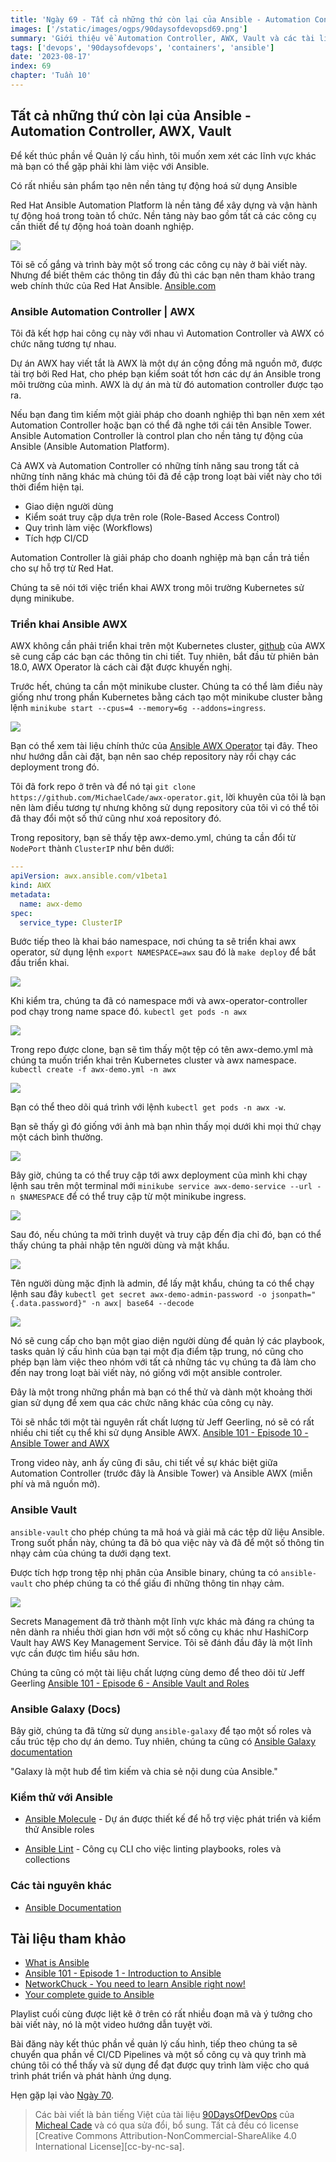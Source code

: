 ```yaml
---
title: 'Ngày 69 - Tất cả những thứ còn lại của Ansible - Automation Controller, AWX, Vault'
images: ['/static/images/ogps/90daysofdevopsd69.png']
summary: 'Giới thiệu về Automation Controller, AWX, Vault và các tài liệu hữu ích khi sử dụng Ansible'
tags: ['devops', '90daysofdevops', 'containers', 'ansible']
date: '2023-08-17'
index: 69
chapter: 'Tuần 10'
---
```


<TOCInline toc={props.toc} asDisclosure />

## Tất cả những thứ còn lại của Ansible - Automation Controller, AWX, Vault

Để kết thúc phần về Quản lý cấu hình, tôi muốn xem xét các lĩnh vực khác mà bạn có thể gặp phải khi làm việc với Ansible.

Có rất nhiều sản phẩm tạo nên nền tảng tự động hoá sử dụng Ansible

Red Hat Ansible Automation Platform là nền tảng để xây dựng và vận hành tự động hoá trong toàn tổ chức. Nền tảng này bao gồm tất cả các công cụ cần thiết để tự động hoá toàn doanh nghiệp.

![](/static/images/assets/Day69_config1.png)

Tôi sẽ cố gắng và trình bày một số trong các công cụ này ở bài viết này. Nhưng để biết thêm các thông tin đầy đủ thì các bạn nên tham khảo trang web chính thức của Red Hat Ansible. [Ansible.com](https://www.ansible.com/?hsLang=en-us)

### Ansible Automation Controller | AWX

Tôi đã kết hợp hai công cụ này với nhau vì Automation Controller và AWX có chức năng tương tự nhau.

Dự án AWX hay viết tắt là AWX là một dự án cộng đồng mã nguồn mở, được tài trợ bởi Red Hat, cho phép bạn kiểm soát tốt hơn các dự án Ansible trong môi trường của mình. AWX là dự án mà từ đó automation controller được tạo ra.

Nếu bạn đang tìm kiếm một giải pháp cho doanh nghiệp thì bạn nên xem xét Automation Controller hoặc bạn có thể đã nghe tới cái tên Ansible Tower. Ansible Automation Controller là control plan cho nền tảng tự động của Ansible (Ansible Automation Platform).

Cả AWX và Automation Controller có những tính năng sau trong tất cả những tính năng khác mà chúng tôi đã đề cập trong loạt bài viết này cho tới thời điểm hiện tại.

- Giao diện người dùng
- Kiểm soát truy cập dựa trên role (Role-Based Access Control)
- Quy trình làm việc (Workflows)
- Tích hợp CI/CD

Automation Controller là giải pháp cho doanh nghiệp mà bạn cần trả tiền cho sự hỗ trợ từ Red Hat.

Chúng ta sẽ nói tới việc triển khai AWX trong môi trường Kubernetes sử dụng minikube.

### Triển khai Ansible AWX

AWX không cần phải triển khai trên một Kubernetes cluster, [github](https://github.com/ansible/awx) của AWX sẽ cung cấp các bạn các thông tin chi tiết. Tuy nhiên, bắt đầu từ phiên bản 18.0, AWX Operator là cách cài đặt được khuyến nghị.

Trước hết, chúng ta cần một minikube cluster. Chúng ta có thể làm điều này giống như trong phần Kubernetes bằng cách tạo một minikube cluster bằng lệnh `minikube start --cpus=4 --memory=6g --addons=ingress`.

![](/static/images/assets/Day69_config2.png)

Bạn có thể xem tài liệu chính thức của [Ansible AWX Operator](https://github.com/ansible/awx-operator) tại đây. Theo như hướng dẫn cài đặt, bạn nên sao chép repository này rồi chạy các deployment trong đó.

Tôi đã fork repo ở trên và để nó tại `git clone https://github.com/MichaelCade/awx-operator.git`, lời khuyên của tôi là bạn nên làm điều tương tự nhưng không sử dụng repository của tôi vì có thể tôi đã thay đổi một số thứ cũng như xoá repository đó.

Trong repository, bạn sẽ thấy tệp awx-demo.yml, chúng ta cần đổi từ `NodePort` thành `ClusterIP` như bên dưới:

```Yaml
---
apiVersion: awx.ansible.com/v1beta1
kind: AWX
metadata:
  name: awx-demo
spec:
  service_type: ClusterIP
```

Bước tiếp theo là khai báo namespace, nơi chúng ta sẽ triển khai awx operator, sử dụng lệnh `export NAMESPACE=awx` sau đó là `make deploy` để bắt đầu triển khai.

![](/static/images/assets/Day69_config3.png)

Khi kiểm tra, chúng ta đã có namespace mới và awx-operator-controller pod chạy trong name space đó. `kubectl get pods -n awx`

![](/static/images/assets/Day69_config4.png)

Trong repo được clone, bạn sẽ tìm thấy một tệp có tên awx-demo.yml mà chúng ta muốn triển khai trên Kubernetes cluster và awx namespace. `kubectl create -f awx-demo.yml -n awx`

![](/static/images/assets/Day69_config5.png)

Bạn có thể theo dõi quá trình với lệnh `kubectl get pods -n awx -w`.

Bạn sẽ thấy gì đó giống với ảnh mà bạn nhìn thấy mọi dưới khi mọi thứ chạy một cách bình thường.

![](/static/images/assets/Day69_config6.png)

Bây giờ, chúng ta có thể truy cập tới awx deployment của mình khi chạy lệnh sau trên một terminal mới `minikube service awx-demo-service --url -n $NAMESPACE` để có thể truy cập từ một minikube ingress.

![](/static/images/assets/Day69_config7.png)

Sau đó, nếu chúng ta mởi trình duyệt và truy cập đến địa chỉ đó, bạn có thể thấy chúng ta phải nhập tên người dùng và mật khẩu.

![](/static/images/assets/Day69_config8.png)

Tên người dùng mặc định là admin, để lấy mật khẩu, chúng ta có thể chạy lệnh sau đây `kubectl get secret awx-demo-admin-password -o jsonpath="{.data.password}" -n awx| base64 --decode`

![](/static/images/assets/Day69_config9.png)

Nó sẽ cung cấp cho bạn một giao diện người dùng để quản lý các playbook, tasks quản lý cấu hình của bạn tại một địa điểm tập trung, nó cũng cho phép bạn làm việc theo nhóm với tất cả những tác vụ chúng ta đã làm cho đến nay trong loạt bài viết này, nó giống với một ansible controler.

Đây là một trong những phần mà bạn có thể thử và dành một khoảng thời gian sử dụng để xem qua các chức năng khác của công cụ này.

Tôi sẽ nhắc tới một tài nguyên rất chất lượng từ Jeff Geerling, nó sẽ có rất nhiều chi tiết cụ thể khi sử dụng Ansible AWX. [Ansible 101 - Episode 10 - Ansible Tower and AWX](https://www.youtube.com/watch?v=iKmY4jEiy_A&t=752s)

Trong video này, anh ấy cũng đi sâu, chi tiết về sự khác biệt giữa Automation Controller (trước đây là Ansible Tower) và Ansible AWX (miễn phí và mã nguồn mở).

### Ansible Vault

`ansible-vault` cho phép chúng ta mã hoá và giải mã các tệp dữ liệu Ansible. Trong suốt phần này, chúng ta đã bỏ qua việc này và đã để một số thông tin nhạy cảm của chúng ta dưới dạng text.

Được tích hợp trong tệp nhị phân của Ansible binary, chúng ta có `ansible-vault` cho phép chúng ta có thể giấu đi những thông tin nhạy cảm.

![](/static/images/assets/Day69_config10.png)

Secrets Management đã trở thành một lĩnh vực khác mà đáng ra chúng ta nên dành ra nhiều thời gian hơn với một số công cụ khác như HashiCorp Vault hay AWS Key Management Service. Tôi sẽ đánh đầu đây là một lĩnh vực cần được tìm hiểu sâu hơn.

Chúng ta cũng có một tài liệu chất lượng cùng demo để theo dõi từ Jeff Geerling [Ansible 101 - Episode 6 - Ansible Vault and Roles](https://www.youtube.com/watch?v=JFweg2dUvqM)

### Ansible Galaxy (Docs)

Bây giờ, chúng ta đã từng sử dụng `ansible-galaxy` để tạo một số roles và cấu trúc tệp cho dự án demo. Tuy nhiên, chúng ta cũng có [Ansible Galaxy documentation](https://galaxy.ansible.com/docs/)

"Galaxy là một hub để tìm kiếm và chia sẻ nội dung của Ansible."

### Kiểm thử với Ansible

- [Ansible Molecule](https://molecule.readthedocs.io/en/latest/) - Dự án được thiết kế để hỗ trợ việc phát triển và kiểm thử Ansible roles

- [Ansible Lint](https://ansible-lint.readthedocs.io/en/latest/) - Công cụ CLI cho việc linting playbooks, roles và collections

### Các tài nguyên khác

- [Ansible Documentation](https://docs.ansible.com/ansible/latest/index.html)

## Tài liệu tham khảo

- [What is Ansible](https://www.youtube.com/watch?v=1id6ERvfozo)
- [Ansible 101 - Episode 1 - Introduction to Ansible](https://www.youtube.com/watch?v=goclfp6a2IQ)
- [NetworkChuck - You need to learn Ansible right now!](https://www.youtube.com/watch?v=5hycyr-8EKs&t=955s)
- [Your complete guide to Ansible](https://www.youtube.com/playlist?list=PLnFWJCugpwfzTlIJ-JtuATD2MBBD7_m3u)

Playlist cuối cùng được liệt kê ở trên có rất nhiều đoạn mã và ý tưởng cho bài viết này, nó là một video hướng dẫn tuyệt vời.

Bài đăng này kết thúc phần về quản lý cấu hình, tiếp theo chúng ta sẽ chuyển qua phần về CI/CD Pipelines và một số công cụ và quy trình mà chúng tôi có thể thấy và sử dụng để đạt được quy trình làm việc cho quá trình phát triển và phát hành ứng dụng.

Hẹn gặp lại vào [Ngày 70](https://vntechies.dev/courses/90-ngay-devops/ngay-70-buc-tranh-toan-canh-ci-cd).

> Các bài viết là bản tiếng Việt của tài liệu [90DaysOfDevOps](https://github.com/MichaelCade/90DaysOfDevOps/tree/main/2022/Days) của [Micheal Cade](https://twitter.com/MichaelCade1) và có qua sửa đổi, bổ sung. Tất cả đều có license [Creative Commons Attribution-NonCommercial-ShareAlike 4.0 International License][cc-by-nc-sa].
